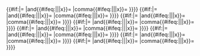 <includeonly><!--
-->{{#if:{{{1|}}}|{{Enum/Item|{{{1|}}}|{{{2|}}}|{{{3|}}}<!--
  -->|after{{#ifeq:{{{after|}}}|{{{after|-}}}||x}}={{{after|}}}<!--
  -->|and{{#ifeq:{{{and|}}}|{{{and|-}}}||x}}={{{and|}}}<!--
  -->|comma{{#ifeq:{{{comma|}}}|{{{comma|-}}}||x}}={{{comma|}}}<!--
-->}}}}<!--
-->{{#if:{{{2|}}}|{{Enum/Item|{{{2|}}}|{{{3|}}}|{{{4|}}}<!--
  -->|after{{#ifeq:{{{after|}}}|{{{after|-}}}||x}}={{{after|}}}<!--
  -->|and{{#ifeq:{{{and|}}}|{{{and|-}}}||x}}={{{and|}}}<!--
  -->|comma{{#ifeq:{{{comma|}}}|{{{comma|-}}}||x}}={{{comma|}}}<!--
-->}}}}<!--
-->{{#if:{{{3|}}}|{{Enum/Item|{{{3|}}}|{{{4|}}}|{{{5|}}}<!--
  -->|after{{#ifeq:{{{after|}}}|{{{after|-}}}||x}}={{{after|}}}<!--
  -->|and{{#ifeq:{{{and|}}}|{{{and|-}}}||x}}={{{and|}}}<!--
  -->|comma{{#ifeq:{{{comma|}}}|{{{comma|-}}}||x}}={{{comma|}}}<!--
-->}}}}<!--
-->{{#if:{{{4|}}}|{{Enum/Item|{{{4|}}}|{{{5|}}}|{{{6|}}}<!--
  -->|after{{#ifeq:{{{after|}}}|{{{after|-}}}||x}}={{{after|}}}<!--
  -->|and{{#ifeq:{{{and|}}}|{{{and|-}}}||x}}={{{and|}}}<!--
  -->|comma{{#ifeq:{{{comma|}}}|{{{comma|-}}}||x}}={{{comma|}}}<!--
-->}}}}<!--
-->{{#if:{{{5|}}}|{{Enum/Item|{{{5|}}}|{{{6|}}}|{{{7|}}}<!--
  -->|after{{#ifeq:{{{after|}}}|{{{after|-}}}||x}}={{{after|}}}<!--
  -->|and{{#ifeq:{{{and|}}}|{{{and|-}}}||x}}={{{and|}}}<!--
  -->|comma{{#ifeq:{{{comma|}}}|{{{comma|-}}}||x}}={{{comma|}}}<!--
-->}}}}<!--
-->{{#if:{{{6|}}}|{{Enum/Item|{{{6|}}}|{{{7|}}}|{{{8|}}}<!--
  -->|after{{#ifeq:{{{after|}}}|{{{after|-}}}||x}}={{{after|}}}<!--
  -->|and{{#ifeq:{{{and|}}}|{{{and|-}}}||x}}={{{and|}}}<!--
  -->|comma{{#ifeq:{{{comma|}}}|{{{comma|-}}}||x}}={{{comma|}}}<!--
-->}}}}<!--
-->{{#if:{{{7|}}}|{{Enum/Item|{{{7|}}}|{{{8|}}}<!--
  -->|after{{#ifeq:{{{after|}}}|{{{after|-}}}||x}}={{{after|}}}<!--
  -->|and{{#ifeq:{{{and|}}}|{{{and|-}}}||x}}={{{and|}}}<!--
  -->|comma{{#ifeq:{{{comma|}}}|{{{comma|-}}}||x}}={{{comma|}}}<!--
-->}}}}<!--
-->{{#if:{{{8|}}}|{{Enum/Item|{{{8|}}}<!--
  -->|after{{#ifeq:{{{after|}}}|{{{after|-}}}||x}}={{{after|}}}<!--
  -->|and{{#ifeq:{{{and|}}}|{{{and|-}}}||x}}={{{and|}}}<!--
  -->|comma{{#ifeq:{{{comma|}}}|{{{comma|-}}}||x}}={{{comma|}}}<!--
-->}}}}<!--
--></includeonly><noinclude>
{{doc}}
</noinclude>